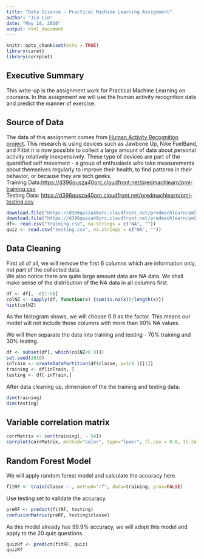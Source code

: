 ---
title: "Data Science - Practical Machine Learning Assignment"
author: "Jia Lin"
date: "May 18, 2016"
output: html_document
---

```{r setup, include=FALSE}
knitr::opts_chunk$set(echo = TRUE)
library(caret)
library(corrplot)
```

## Executive Summary
This write-up is the assignment work for Practical Machine Learning on coursera. In this assignment we will use the human activity recognition data and predict the manner of exercise. 

## Source of Data

The data of this assignment comes from [Human Activity Recognition project](http://groupware.les.inf.puc-rio.br/har). This research is using devices such as Jawbone Up, Nike FuelBand, and Fitbit it is now possible to collect a large amount of data about personal activity relatively inexpensively. These type of devices are part of the quantified self movement - a group of enthusiasts who take measurements about themselves regularly to improve their health, to find patterns in their behavior, or because they are tech geeks.  
Training Data:[https://d396qusza40orc.cloudfront.net/predmachlearn/pml-training.csv](https://d396qusza40orc.cloudfront.net/predmachlearn/pml-training.csv)  
Testing Data: [https://d396qusza40orc.cloudfront.net/predmachlearn/pml-testing.csv](https://d396qusza40orc.cloudfront.net/predmachlearn/pml-testing.csv
)
```{r source}
download.file("https://d396qusza40orc.cloudfront.net/predmachlearn/pml-training.csv", "training.csv" )
download.file("https://d396qusza40orc.cloudfront.net/predmachlearn/pml-testing.csv", "testing.csv")
df<- read.csv("training.csv", na.strings = c("NA", ""))
quiz <- read.csv("testing.csv", na.strings = c("NA", ""))

```

## Data Cleaning
First all of all, we will remove the first 6 columns which are information only, not part of the collected data.  
We also notice there are quite large amount data are NA data. We shall make sense of the distribution of the NA data in all columns first.

``` {r data_cleanng}
df <- df[, -c(1:6)]
colNZ <- sapply(df, function(x) {sum(is.na(x))/length(x)})
hist(colNZ)
```
  
As the histogram shows, we will choose 0.9 as the factor. This means our model will not include those columns with more than 90% NA values.  

We will then separate the data into training and testing - 70% training and 30% testing.

``` {r subset}
df <- subset(df[, which(colNZ<0.9)])
set.seed(2016)
inTrain <- createDataPartition(df$classe, p=3/4 )[[1]]
training <- df[inTrain, ]
testing <- df[-inTrain,]
```  
After data cleaning up, dimension of the the training and testing data:

``` {r dim}
dim(training)
dim(testing)
```
## Variable correlation matrix

``` {r corr}
corrMatrix <- cor(training[, - 54])
corrplot(corrMatrix, method="color", type="lower", tl.cex = 0.8, tl.col = rgb(0, 0, 0))

```  

## Random Forest Model
We will apply random forest model and calculate the accuracy here.


``` {r training}
fitRF <- train(classe ~., method="rf", data=training, prox=FALSE)
```

Use testing set to validate the accuracy.

``` {r rf}
preRF <- predict(fitRF, testing)
confusionMatrix(preRF, testing$classe)

```
As this model already has 99.9% accuracy, we will adopt this model and apply to the 20 quiz questions.

``` {r quizrf}
quizRf <- predict(fitRF, quiz)
quizRf
```

